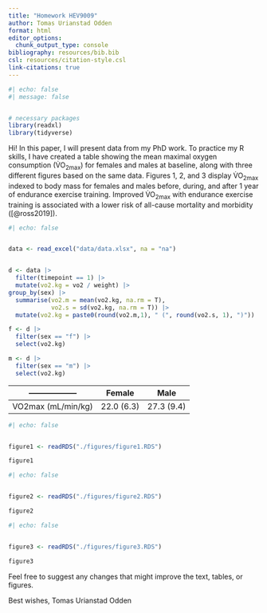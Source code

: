 ```yaml
---
title: "Homework HEV9009"
author: Tomas Urianstad Odden 
format: html
editor_options: 
  chunk_output_type: console
bibliography: resources/bib.bib
csl: resources/citation-style.csl
link-citations: true
---
```


```r
#| echo: false
#| message: false


# necessary packages 
library(readxl)
library(tidyverse)

```

Hi! In this paper, I will present data from my PhD work. To practice my R skills, I have created a table showing the mean maximal oxygen consumption (V<span>&#x0307;</span>O~2max~) for females and males at baseline, along with three different figures based on the same data. Figures 1, 2, and 3 display V<span>&#x0307;</span>O~2max~ indexed to body mass for females and males before, during, and after 1 year of endurance exercise training. Improved V<span>&#x0307;</span>O~2max~ with endurance exercise training is associated with a lower risk of all-cause mortality and morbidity ([@ross2019]).




```r
#| echo: false


data <- read_excel("data/data.xlsx", na = "na")


d <- data |> 
  filter(timepoint == 1) |>
  mutate(vo2.kg = vo2 / weight) |>
group_by(sex) |>
  summarise(vo2.m = mean(vo2.kg, na.rm = T),
            vo2.s = sd(vo2.kg, na.rm = T)) |>
  mutate(vo2.kg = paste0(round(vo2.m,1), " (", round(vo2.s, 1), ")"))

f <- d |>
  filter(sex == "f") |>
  select(vo2.kg)

m <- d |>
  filter(sex == "m") |>
  select(vo2.kg)

```
           
------------------ | Female     | Male 
------------------ | ---------- | ---------- 
VO2max (mL/min/kg) | 22.0 (6.3) | 27.3 (9.4)



```r
#| echo: false


figure1 <- readRDS("./figures/figure1.RDS")

figure1

```



```r
#| echo: false


figure2 <- readRDS("./figures/figure2.RDS")

figure2

```



```r
#| echo: false


figure3 <- readRDS("./figures/figure3.RDS")

figure3

```



Feel free to suggest any changes that might improve the text, tables, or figures.

Best wishes,
Tomas Urianstad Odden 

